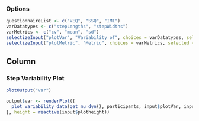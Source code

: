 ### Options

```r
questionnaireList <- c("VEQ", "SSQ", "IMI")
varDatatypes <- c("stepLengths", "stepWidths")
varMetrics <- c("cv", "mean", "sd")
selectizeInput("plotVar", "Variability of", choices = varDatatypes, selected = varDatatypes[1], multiple = FALSE)
selectizeInput("plotMetric", "Metric", choices = varMetrics, selected = varMetrics[1], multiple = FALSE)
```

Column
--------------------------------------------

### Step Variability Plot  {data-height=1500}
```r
plotOutput("var")
```

```r
output$var <- renderPlot({
  plot_variability_data(get_mu_dyn(), participants, input$plotVar, input$plotMetric, baseSize = input$baseSize)
}, height = reactive(input$plotheight))
```